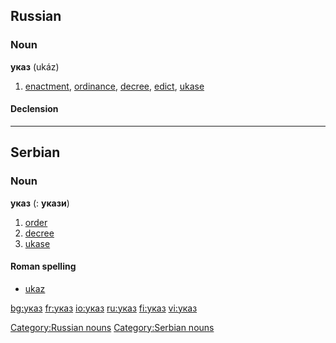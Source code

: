 ==Russian==

===Noun===
'''указ''' (ukáz) {{m}}
# [[enactment]], [[ordinance]], [[decree]], [[edict]], [[ukase]]

====Declension====
{{ru-noun1|ука́з|ука́зы|ука́за|ука́зов|ука́зу|ука́зам|ука́з|ука́зы|ука́зом|ука́зами|об ука́зе|об ука́зах}}

[[Category:Russian nouns]]

----

==Serbian==
===Noun===
'''указ''' {{m}} {{s}} ({{p}}: '''укази''')
#[[order]]
#[[decree]]
#[[ukase]]
====Roman spelling====
*[[ukaz#Serbian|ukaz]]
[[Category:Serbian nouns]]

[[bg:указ]]
[[fr:указ]]
[[io:указ]]
[[ru:указ]]
[[fi:указ]]
[[vi:указ]]